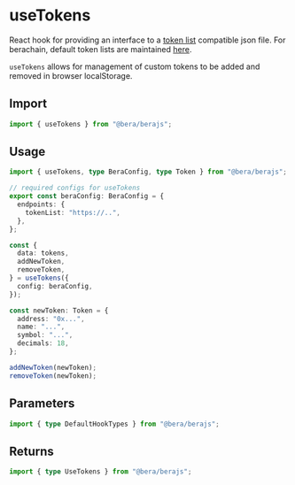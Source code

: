 # useTokens

React hook for providing an interface to a [token list](https://tokenlists.org/) compatible json file. For berachain, default token lists are maintained [here](https://github.com/berachain/default-token-list).

`useTokens` allows for management of custom tokens to be added and removed in browser localStorage.

## Import

```ts
import { useTokens } from "@bera/berajs";
```

## Usage

```ts twoslash [example.ts]
import { useTokens, type BeraConfig, type Token } from "@bera/berajs";

// required configs for useTokens
export const beraConfig: BeraConfig = {
  endpoints: {
    tokenList: "https://..",
  },
};

const {
  data: tokens,
  addNewToken,
  removeToken,
} = useTokens({
  config: beraConfig,
});

const newToken: Token = {
  address: "0x...",
  name: "...",
  symbol: "...",
  decimals: 18,
};

addNewToken(newToken);
removeToken(newToken);
```

## Parameters

```ts
import { type DefaultHookTypes } from "@bera/berajs";
```

## Returns

```ts
import { type UseTokens } from "@bera/berajs";
```
